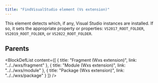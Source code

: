 ```yaml
---
title: "FindVisualStudio element (Vs extension)"
---
```



This element detects which, if any, Visual Studio instances are installed. If so, it sets
 the appropriate property or properties: `VS2017_ROOT_FOLDER`, `VS2019_ROOT_FOLDER`, or
 `VS2022_ROOT_FOLDER`.


## Parents

<BlockDefList content={[
    {
      title: "Fragment (Wxs extension)",
      link: "../../wxs/fragment"
    },
    {
      title: "Module (Wxs extension)",
      link: "../../wxs/module"
    },
    {
      title: "Package (Wxs extension)",
      link: "../../wxs/package"
    }
  ]}
/>